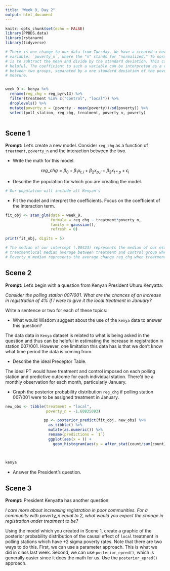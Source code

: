```yaml
---
title: "Week 9, Day 2"
output: html_document
---
```


```r
knitr::opts_chunk$set(echo = FALSE)
library(PPBDS.data)
library(rstanarm)
library(tidyverse)

# There is one change to our data from Tuesday. We have a created a new
# variable: `poverty_n`, where the "n" stands for "normalized." To normalize data
# is to subtract the mean and divide by the standard deviation. This can be
# helpful. The coefficient to such a variable can be interpreted as a comparison
# between two groups, separated by a one standard deviation of the poverty
# measure.


week_9 <- kenya %>% 
  rename(reg_chg = reg_byrv13) %>% 
  filter(treatment %in% c("control", "local")) %>% 
  droplevels() %>% 
  mutate(poverty_n = (poverty - mean(poverty))/sd(poverty)) %>% 
  select(poll_station, reg_chg, treatment, poverty_n, poverty)
  
```


## Scene 1

**Prompt:** Let's create a new model. Consider `reg_chg` as a function of `treatment`, `poverty_n` and the interaction between the two.

* Write the math for this model.

$$ reg\_chg = \beta_0 + \beta_1 x_{t,i} + \beta_2 x_{p,i} + \beta_2 x_{t*p} + \epsilon_i$$

* Describe the population for which you are creating the model.

```r
# Our population will include all Kenyan's
```


* Fit the  model and interpret the coefficients. Focus on the coefficient of the interaction term.


```r
fit_obj <- stan_glm(data = week_9,
                    formula = reg_chg ~ treatment*poverty_n, 
                    family = gaussian(),
                    refresh = 0)

print(fit_obj, digits = 5)

# The median of our intercept (.00423) represents the median of our estimated posterior # The distribution for the average reg_chg (registration change) as a function of poverty_n and treatment when both of the predictors are held 0
# treatmentlocal median average between treatment and control group when poverty_n is equal to zero. 
# Poverty_n median represents the average change reg_chg when treatment local is held at 0  
```


## Scene 2

**Prompt:** Let's begin with a question from Kenyan President Uhuru Kenyatta:

*Consider the polling station 007/001. What are the chances of an increase in registration of 4% if I were to give it the local treatment in January?*

Write a sentence or two for each of these topics:

* What would Wisdom suggest about the use of the `kenya` data to answer this question?

The data data in `Kenya` dataset is related to what is being asked in the question and thus can be helpful in estimating the increase in registration in station 007/001. However, one limitation this data has is that we don't know what time period the data is coming from.

* Describe the ideal Preceptor Table.

The ideal PT would have treatment and control imposed on each polling station and predictive outcome for each individual station. There'd be a monthly observation for each month, particularly January. 


* Graph the posterior probability distribution `reg_chg` if polling station 007/001 were to be assigned treatment in January.

```r
new_obs <- tibble(treatment = "local", 
                  poverty_n = -1.60835093)

                 pp <- posterior_predict(fit_obj, new_obs) %>%
                   as_tibble() %>%
                   mutate(as.numeric()) %>%
                   rename(predictions = `1`)
                   ggplot(aes(x = )) +
                     geom_histogram(aes(y = after_stat(count/sum(count))))
                   
              

kenya
```


* Answer the President's question.


## Scene 3


**Prompt:**  President Kenyatta has another question:

*I care more about increasing registration in poor communities. For a community with poverty_n equal to 2, what would you expect the change in registration under treatment to be?*

Using the model which you created in Scene 1, create a graphic of the posterior probability distribution of the causal effect of `local` treatment in polling stations which have +2 sigma poverty rates. Note that there are two ways to do this. First, we can use a parameter approach. This is what we did in class last week. Second, we can use `posterior_epred()`, which is generally easier since it does the math for us. Use the `posterior_epred()` approach. 




